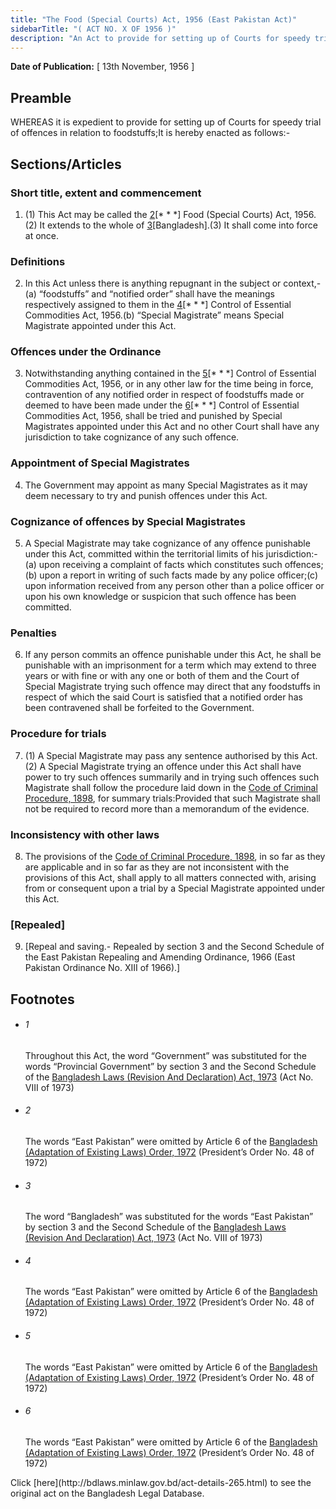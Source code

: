 ```yaml
---
title: "The Food (Special Courts) Act, 1956 (East Pakistan Act)"
sidebarTitle: "( ACT NO. X OF 1956 )"
description: "An Act to provide for setting up of Courts for speedy trial of offences in relation to foodstuffs. 1♣"
---
```


**Date of Publication:** [ 13th November, 1956 ]

## Preamble

WHEREAS it is expedient to provide for setting up of Courts for speedy trial of offences in relation to foodstuffs;It is hereby enacted as follows:-

## Sections/Articles

### Short title, extent and commencement

1. (1) This Act may be called the [2](1)[\* \* \*] Food (Special Courts) Act, 1956.(2) It extends to the whole of [3](2)[Bangladesh].(3) It shall come into force at once.

### Definitions

2. In this Act unless there is anything repugnant in the subject or context,-(a) “foodstuffs” and “notified order” shall have the meanings respectively assigned to them in the [4](1)[\* \* \*] Control of Essential Commodities Act, 1956.(b) “Special Magistrate” means Special Magistrate appointed under this Act.

### Offences under the Ordinance

3. Notwithstanding anything contained in the [5](1)[\* \* \*] Control of Essential Commodities Act, 1956, or in any other law for the time being in force, contravention of any notified order in respect of foodstuffs made or deemed to have been made under the [6](2)[\* \* \*] Control of Essential Commodities Act, 1956, shall be tried and punished by Special Magistrates appointed under this Act and no other Court shall have any jurisdiction to take cognizance of any such offence.

### Appointment of Special Magistrates

4. The Government may appoint as many Special Magistrates as it may deem necessary to try and punish offences under this Act.

### Cognizance of offences by Special Magistrates

5. A Special Magistrate may take cognizance of any offence punishable under this Act, committed within the territorial limits of his jurisdiction:-(a) upon receiving a complaint of facts which constitutes such offences;(b) upon a report in writing of such facts made by any police officer;(c) upon information received from any person other than a police officer or upon his own knowledge or suspicion that such offence has been committed.

### Penalties

6. If any person commits an offence punishable under this Act, he shall be punishable with an imprisonment for a term which may extend to three years or with fine or with any one or both of them and the Court of Special Magistrate trying such offence may direct that any foodstuffs in respect of which the said Court is satisfied that a notified order has been contravened shall be forfeited to the Government.

### Procedure for trials

7. (1) A Special Magistrate may pass any sentence authorised by this Act.(2) A Special Magistrate trying an offence under this Act shall have power to try such offences summarily and in trying such offences such Magistrate shall follow the procedure laid down in the [Code of Criminal Procedure, 1898](/laws/act-75 "Code of Criminal Procedure, 1898"), for summary trials:Provided that such Magistrate shall not be required to record more than a memorandum of the evidence.

### Inconsistency with other laws

8. The provisions of the [Code of Criminal Procedure, 1898](/laws/act-75 "Code of Criminal Procedure, 1898"), in so far as they are applicable and in so far as they are not inconsistent with the provisions of this Act, shall apply to all matters connected with, arising from or consequent upon a trial by a Special Magistrate appointed under this Act.

### [Repealed]

9. [Repeal and saving.- Repealed by section 3 and the Second Schedule of the East Pakistan Repealing and Amending Ordinance, 1966 (East Pakistan Ordinance No. XIII of 1966).]

## Footnotes

- ###### 1

  Throughout this Act, the word “Government” was substituted for the words “Provincial Government” by section 3 and the Second Schedule of the [Bangladesh Laws (Revision And Declaration) Act, 1973](/laws/act-430 "Bangladesh Laws (Revision And Declaration) Act, 1973") (Act No. VIII of 1973)

- ###### 2

  The words “East Pakistan” were omitted by Article 6 of the [Bangladesh (Adaptation of Existing Laws) Order, 1972](/laws/act-388 "Bangladesh (Adaptation of Existing Laws) Order, 1972 ") (President’s Order No. 48 of 1972)

- ###### 3

  The word “Bangladesh” was substituted for the words “East Pakistan” by section 3 and the Second Schedule of the [Bangladesh Laws (Revision And Declaration) Act, 1973](/laws/act-430 "Bangladesh Laws (Revision And Declaration) Act, 1973") (Act No. VIII of 1973)

- ###### 4

  The words “East Pakistan” were omitted by Article 6 of the [Bangladesh (Adaptation of Existing Laws) Order, 1972](/laws/act-388 "Bangladesh (Adaptation of Existing Laws) Order, 1972 ") (President’s Order No. 48 of 1972)

- ###### 5

  The words “East Pakistan” were omitted by Article 6 of the [Bangladesh (Adaptation of Existing Laws) Order, 1972](/laws/act-388 "Bangladesh (Adaptation of Existing Laws) Order, 1972 ") (President’s Order No. 48 of 1972)

- ###### 6

  The words “East Pakistan” were omitted by Article 6 of the [Bangladesh (Adaptation of Existing Laws) Order, 1972](/laws/act-388 "Bangladesh (Adaptation of Existing Laws) Order, 1972 ") (President’s Order No. 48 of 1972)

<Note>
  Click [here](http://bdlaws.minlaw.gov.bd/act-details-265.html) to see the original act on the Bangladesh Legal Database.
</Note>
